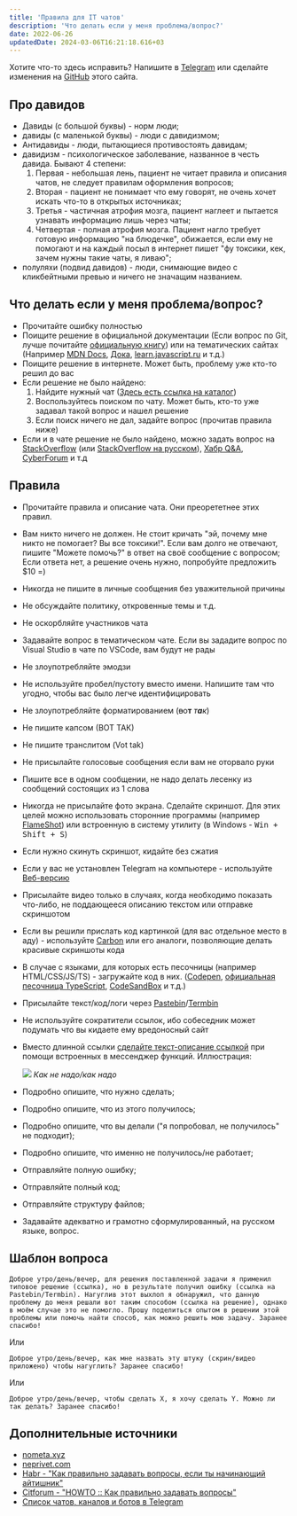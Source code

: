 ```yaml
---
title: 'Правила для IT чатов'
description: 'Что делать если у меня проблема/вопрос?'
date: 2022-06-26
updatedDate: 2024-03-06T16:21:18.616+03
---
```



<Alert>Хотите что-то здесь исправить? Напишите в [Telegram](/contacts) или сделайте изменения на [GitHub](https://github.com/SeryiBaran/seryibaran.github.io) этого сайта.</Alert>

## Про давидов

- Давиды (с большой буквы) - норм люди;
- давиды (с маленькой буквы) - люди с давидизмом;
- Антидавиды - люди, пытающиеся противостоять давидам;
- давидизм - психологическое заболевание, названное в честь давида. Бывают 4 степени:
  1. Первая - небольшая лень, пациент не читает правила и описания чатов, не следует правилам оформления вопросов;
  2. Вторая - пациент не понимает что ему говорят, не очень хочет искать что-то в открытых источниках;
  3. Третья - частичная атрофия мозга, пациент наглеет и пытается узнавать информацию лишь через чаты;
  4. Четвертая - полная атрофия мозга. Пациент нагло требует готовую информацию "на блюдечке", обижается, если ему не помогают и на каждый посыл в интернет пишет "фу токсики, кек, зачем нужны такие чаты, я ливаю";
- полуляхи (подвид давидов) - люди, снимающие видео с кликбейтными превью и ничего не значащим названием.

## Что делать если у меня проблема/вопрос?

- Прочитайте ошибку полностью
- Поищите решение в официальной документации (Если вопрос по Git, лучше почитайте [официальную книгу](https://git-scm.com/book/ru/v2)) или на тематических сайтах (Например [MDN Docs](https://developer.mozilla.org/ru/), [Дока](https://doka.guide/), [learn.javascript.ru](https://learn.javascript.ru/) и т.д.)
- Поищите решение в интернете. Может быть, проблему уже кто-то решил до вас
- Если решение не было найдено:
  1. Найдите нужный чат ([Здесь есть ссылка на каталог](#дополнительные-источники))
  2. Воспользуйтесь поиском по чату. Может быть, кто-то уже задавал такой вопрос и нашел решение
  3. Если поиск ничего не дал, задайте вопрос (прочитав правила ниже)
- Если и в чате решение не было найдено, можно задать вопрос на [StackOverflow](https://stackoverflow.com/) (или [StackOverflow на русском](https://ru.stackoverflow.com/)), [Хабр Q&A](https://qna.habr.com/), [CyberForum](https://www.cyberforum.ru/) и т.д

## Правила

- Прочитайте правила и описание чата. Они преорететнее этих правил.
- Вам никто ничего не должен. Не стоит кричать "эй, почему мне никто не помогает? Вы все токсики!". Если вам долго не отвечают, пишите "Можете помочь?" в ответ на своё сообщение с вопросом; Если ответа нет, а решение очень нужно, попробуйте предложить $10 =)
- Никогда не пишите в личные сообщения без уважительной причины
- Не обсуждайте политику, откровенные темы и т.д.
- Не оскорбляйте участников чата
- Задавайте вопрос в тематическом чате. Если вы зададите вопрос по Visual Studio в чате по VSCode, вам будут не рады
- Не злоупотребляйте эмодзи
- Не используйте пробел/пустоту вместо имени. Напишите там что угодно, чтобы вас было легче идентифицировать
- Не злоупотребляйте форматированием (~~в~~о**т** _т**а**к_)
- Не пишите капсом (ВОТ ТАК)
- Не пишите транслитом (Vot tak)
- Не присылайте голосовые сообщения если вам не оторвало руки
- Пишите все в одном сообщении, не надо делать лесенку из сообщений состоящих из 1 слова
- Никогда не присылайте фото экрана. Сделайте скриншот. Для этих целей можно использовать сторонние программы (например [FlameShot](https://flameshot.org/)) или встроенную в систему утилиту (в Windows - <kbd>Win + Shift + S</kbd>)
- Если нужно скинуть скриншот, кидайте без сжатия
- Если у вас не установлен Telegram на компьютере - используйте [Веб-версию](https://web.telegram.org)
- Присылайте видео только в случаях, когда необходимо показать что-либо, не поддающееся описанию текстом или отправке скриншотом
- Если вы решили прислать код картинкой (для вас отдельное место в аду) - используйте [Carbon](https://carbon.now.sh/) или его аналоги, позволяющие делать красивые скриншоты кода
- В случае с языками, для которых есть песочницы (например HTML/CSS/JS/TS) - загружайте код в них. ([Codepen](https://codepen.io/), [официальная песочница TypeScript](https://www.typescriptlang.org/play/), [CodeSandBox](https://codesandbox.io/) и т.д.)
- Присылайте текст/код/логи через [Pastebin](https://pastebin.com/)/[Termbin](https://termbin.com/)
- Не используйте сократители ссылок, ибо собеседник может подумать что вы кидаете ему вредоносный сайт
- Вместо длинной ссылки [сделайте текст-описание ссылкой](<https://yandex.ru/search/?text=telegram+как+сделать+текст+ссылку+(гиперссылку)>) при помощи встроенных в мессенджер функций. Иллюстрация:

  ![](/uploads/pravila-dlya-it-chatov/good-links.webp)
  _Как не надо/как надо_

- Подробно опишите, что нужно сделать;
- Подробно опишите, что из этого получилось;
- Подробно опишите, что вы делали ("я попробовал, не получилось" не подходит);
- Подробно опишите, что именно не получилось/не работает;
- Отправляйте полную ошибку;
- Отправляйте полный код;
- Отправляйте структуру файлов;
- Задавайте адекватно и грамотно сформулированный, на русском языке, вопрос.

## Шаблон вопроса

```plaintext
Доброе утро/день/вечер, для решения поставленной задачи я применил типовое решение (ссылка), но в результате получил ошибку (ссылка на Pastebin/Termbin). Нагуглив этот выхлоп я обнаружил, что данную проблему до меня решали вот таким способом (ссылка на решение), однако в моём случае это не помогло. Прошу поделиться опытом в решении этой проблемы или помочь найти способ, как можно решить мою задачу. Заранее спасибо!
```

Или

```plaintext
Доброе утро/день/вечер, как мне назвать эту штуку (скрин/видео приложено) чтобы нагуглить? Заранее спасибо!
```

Или

```plaintext
Доброе утро/день/вечер, чтобы сделать X, я хочу сделать Y. Можно ли так делать? Заранее спасибо!
```

## Дополнительные источники

- [nometa.xyz](https://nometa.xyz/)
- [neprivet.com](https://neprivet.com/)
- [Habr - "Как правильно задавать вопросы, если ты начинающий айтишник"](https://habr.com/ru/articles/460221/)
- [Citforum - "HOWTO :: Как правильно задавать вопросы"](http://citforum.ru/howto/smart-questions-ru.shtml)
- [Список чатов, каналов и ботов в Telegram](https://github.com/goq/telegram-list)
